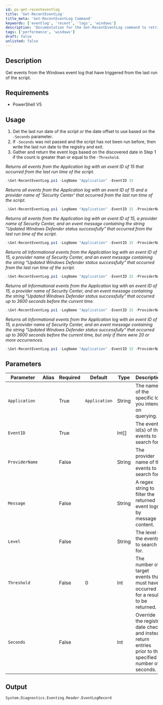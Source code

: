 ```yaml
---
id: ps-get-recenteventlog
title: 'Get-RecentEventLog'
title_meta: 'Get-RecentEventLog Command'
keywords: ['eventlog', 'recent', 'logs', 'windows']
description: 'Documentation for the Get-RecentEventLog command to retrieve events from the Windows event log that have triggered since the last run of the script.'
tags: ['performance', 'windows']
draft: false
unlisted: false
---
```

## Description
Get events from the Windows event log that have triggered from the last run of the script.

## Requirements
 - PowerShell V5

## Usage
1. Get the last run date of the script or the date offset to use based on the `-Seconds` parameter.
2. If `-Seconds` was not passed and the script has not been run before, then write the last run date to the registry and exit.
3. Gather and return the event logs based on the discovered date in Step 1 if the count is greater than or equal to the `-Threshold`.



*Returns all events from the Application log with an event ID of 15 that occurred from the last run time of the script.*

```powershell
.\Get-RecentEventLog.ps1 -LogName "Application" -EventID 15
```

*Returns all events from the Application log with an event ID of 15 and a provider name of 'Security Center' that occurred from the last run time of the script.*
```powershell
.\Get-RecentEventLog.ps1 -LogName "Application" -EventID 15 -ProviderName "Security Center"
```

*Returns all events from the Application log with an event ID of 15, a provider name of Security Center, and an event message containing the string "Updated Windows Defender status successfully" that occurred from the last run time of the script.*
```powershell
.\Get-RecentEventLog.ps1 -LogName "Application" -EventID 15 -ProviderName "Security Center" -message "Updated Windows Defender status successfully"
```


*Returns all Informational events from the Application log with an event ID of 15, a provider name of Security Center, and an event message containing the string "Updated Windows Defender status successfully" that occurred from the last run time of the script.*
```powershell
.\Get-RecentEventLog.ps1 -LogName "Application" -EventID 15 -ProviderName "Security Center" -message "Updated Windows Defender status successfully" -Level Informational
```

*Returns all Informational events from the Application log with an event ID of 15, a provider name of Security Center, and an event message containing the string "Updated Windows Defender status successfully" that occurred up to 3600 seconds before the current time.*
```powershell
.\Get-RecentEventLog.ps1 -LogName "Application" -EventID 15 -ProviderName "Security Center" -message "Updated Windows Defender status successfully" -Level Informational -Seconds 3600
```

*Returns all Informational events from the Application log with an event ID of 15, a provider name of Security Center, and an event message containing the string "Updated Windows Defender status successfully" that occurred up to 3600 seconds before the current time, but only if there were 20 or more occurrences.*
```powershell
.\Get-RecentEventLog.ps1 -LogName "Application" -EventID 15 -ProviderName "Security Center" -message "Updated Windows Defender status successfully" -Level Informational -Seconds 3600 -Threshold 20
```


## Parameters
| Parameter      | Alias | Required | Default       | Type   | Description                                                                                           |
| -------------- | ----- | -------- | ------------- | ------ | ----------------------------------------------------------------------------------------------------- |
| `Application`  |       | True     | `Application` | String | The name of the specific log you intend on querying.                                                  |
| `EventID`      |       | True     |               | Int[]  | The event id(s) of the events to search for.                                                          |
| `ProviderName` |       | False    |               | String | The provider name of the events to search for.                                                        |
| `Message`      |       | False    |               | String | A regex string to filter the returned event logs by message content.                                  |
| `Level`        |       | False    |               | String | The level of the events to search for.                                                                |
| `Threshold`    |       | False    | 0             | Int    | The number of target events that must have occurred for a result to be returned.                      |
| `Seconds`      |       | False    |               | Int    | Override the registry date check and instead return entries prior to the specified number of seconds. |
## Output
    System.Diagnostics.Eventing.Reader.EventLogRecord









